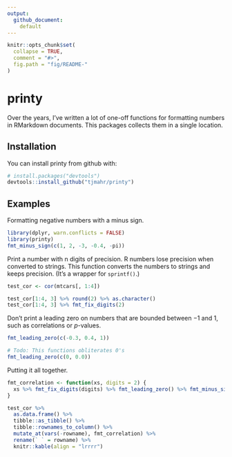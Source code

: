 ```yaml
---
output: 
  github_document: 
    default
---
```


<!-- README.md is generated from README.Rmd. Please edit that file -->

```r
knitr::opts_chunk$set(
  collapse = TRUE,
  comment = "#>",
  fig.path = "fig/README-"
)
```

# printy

Over the years, I've written a lot of one-off functions for formatting numbers
in RMarkdown documents. This packages collects them in a single location.

## Installation

You can install printy from github with:

```r
# install.packages("devtools")
devtools::install_github("tjmahr/printy")
```

## Examples

Formatting negative numbers with a minus sign.

```r
library(dplyr, warn.conflicts = FALSE)
library(printy)
fmt_minus_sign(c(1, 2, -3, -0.4, -pi))
```

Print a number with n digits of precision. R numbers lose precision when 
converted to strings. This function converts the numbers to strings and keeps
precision. (It's a wrapper for `sprintf()`.)

```r
test_cor <- cor(mtcars[, 1:4]) 

test_cor[1:4, 3] %>% round(2) %>% as.character()
test_cor[1:4, 3] %>% fmt_fix_digits(2)
```

Don't print a leading zero on numbers that are bounded between &minus;1 and 1,
such as correlations or _p_-values.

```r
fmt_leading_zero(c(-0.3, 0.4, 1))

# Todo: This functions obliterates 0's
fmt_leading_zero(c(0, 0.0))
```

Putting it all together.

```r
fmt_correlation <- function(xs, digits = 2) {
  xs %>% fmt_fix_digits(digits) %>% fmt_leading_zero() %>% fmt_minus_sign()
}

test_cor %>% 
  as.data.frame() %>% 
  tibble::as_tibble() %>% 
  tibble::rownames_to_column() %>% 
  mutate_at(vars(-rowname), fmt_correlation) %>% 
  rename(` ` = rowname) %>% 
  knitr::kable(align = "lrrrr")
```

